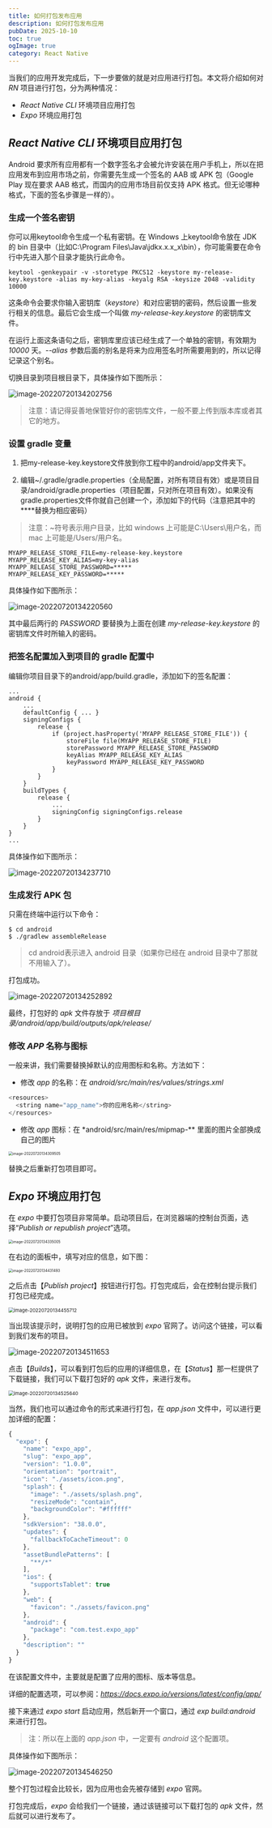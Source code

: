 ```yaml
---
title: 如何打包发布应用
description: 如何打包发布应用
pubDate: 2025-10-10
toc: true
ogImage: true
category: React Native
---
```


当我们的应用开发完成后，下一步要做的就是对应用进行打包。本文将介绍如何对 _RN_ 项目进行打包，分为两种情况：

- _React Native CLI_ 环境项目应用打包
- _Expo_ 环境应用打包

## _React Native CLI_ 环境项目应用打包

Android 要求所有应用都有一个数字签名才会被允许安装在用户手机上，所以在把应用发布到应用市场之前，你需要先生成一个签名的 AAB 或 APK 包（Google Play 现在要求 AAB 格式，而国内的应用市场目前仅支持 APK 格式。但无论哪种格式，下面的签名步骤是一样的）。

### 生成一个签名密钥

你可以用keytool命令生成一个私有密钥。在 Windows 上keytool命令放在 JDK 的 bin 目录中（比如C:\Program Files\Java\jdkx.x.x_x\bin），你可能需要在命令行中先进入那个目录才能执行此命令。

```
keytool -genkeypair -v -storetype PKCS12 -keystore my-release-key.keystore -alias my-key-alias -keyalg RSA -keysize 2048 -validity 10000
```

这条命令会要求你输入密钥库（_keystore_）和对应密钥的密码，然后设置一些发行相关的信息。最后它会生成一个叫做 _my-release-key.keystore_ 的密钥库文件。

在运行上面这条语句之后，密钥库里应该已经生成了一个单独的密钥，有效期为 _10000_ 天。_--alias_ 参数后面的别名是将来为应用签名时所需要用到的，所以记得记录这个别名。

切换目录到项目根目录下，具体操作如下图所示：

![image-20220720134202756](https://xiejie-typora.oss-cn-chengdu.aliyuncs.com/2022-07-20-054203.png)

> 注意：请记得妥善地保管好你的密钥库文件，一般不要上传到版本库或者其它的地方。

### 设置 gradle 变量

1. 把my-release-key.keystore文件放到你工程中的android/app文件夹下。

2. 编辑~/.gradle/gradle.properties（全局配置，对所有项目有效）或是项目目录/android/gradle.properties（项目配置，只对所在项目有效）。如果没有gradle.properties文件你就自己创建一个，添加如下的代码（注意把其中的\*\*\*\*替换为相应密码）

> 注意：~符号表示用户目录，比如 windows 上可能是C:\Users\用户名，而 mac 上可能是/Users/用户名。

```
MYAPP_RELEASE_STORE_FILE=my-release-key.keystore
MYAPP_RELEASE_KEY_ALIAS=my-key-alias
MYAPP_RELEASE_STORE_PASSWORD=*****
MYAPP_RELEASE_KEY_PASSWORD=*****
```

具体操作如下图所示：

![image-20220720134220560](https://xiejie-typora.oss-cn-chengdu.aliyuncs.com/2022-07-20-054220.png)

其中最后两行的 _PASSWORD_ 要替换为上面在创建 _my-release-key.keystore_ 的密钥库文件时所输入的密码。

### 把签名配置加入到项目的 gradle 配置中

编辑你项目目录下的android/app/build.gradle，添加如下的签名配置：

```
...
android {
    ...
    defaultConfig { ... }
    signingConfigs {
        release {
            if (project.hasProperty('MYAPP_RELEASE_STORE_FILE')) {
                storeFile file(MYAPP_RELEASE_STORE_FILE)
                storePassword MYAPP_RELEASE_STORE_PASSWORD
                keyAlias MYAPP_RELEASE_KEY_ALIAS
                keyPassword MYAPP_RELEASE_KEY_PASSWORD
            }
        }
    }
    buildTypes {
        release {
            ...
            signingConfig signingConfigs.release
        }
    }
}
...
```

具体操作如下图所示：

![image-20220720134237710](https://xiejie-typora.oss-cn-chengdu.aliyuncs.com/2022-07-20-054237.png)

### 生成发行 APK 包

只需在终端中运行以下命令：

```
$ cd android
$ ./gradlew assembleRelease
```

> cd android表示进入 android 目录（如果你已经在 android 目录中了那就不用输入了）。

打包成功。

![image-20220720134252892](https://xiejie-typora.oss-cn-chengdu.aliyuncs.com/2022-07-20-054252.png)

最终，打包好的 _apk_ 文件存放于 _项目根目录/android/app/build/outputs/apk/release/_

### 修改 _APP_ 名称与图标

一般来讲，我们需要替换掉默认的应用图标和名称。方法如下：

- 修改 _app_ 的名称：在 _android/src/main/res/values/strings.xml_

```js
<resources>
  <string name="app_name">你的应用名称</string>
</resources>
```

- 修改 _app_ 图标：在 \*android/src/main/res/mipmap-\*\* 里面的图片全部换成自己的图片

<img
  src="https://xiejie-typora.oss-cn-chengdu.aliyuncs.com/2022-07-20-054310.png"
  alt="image-20220720134309505"
  style="zoom:50%;"
/>

替换之后重新打包项目即可。

## _Expo_ 环境应用打包

在 _expo_ 中要打包项目非常简单。启动项目后，在浏览器端的控制台页面，选择“_Publish or republish project_”选项。

<img
  src="https://xiejie-typora.oss-cn-chengdu.aliyuncs.com/2022-07-20-054335.png"
  alt="image-20220720134335005"
  style="zoom:50%;"
/>

在右边的面板中，填写对应的信息，如下图：

<img
  src="https://xiejie-typora.oss-cn-chengdu.aliyuncs.com/2022-07-20-054431.png"
  alt="image-20220720134431493"
  style="zoom:50%;"
/>

之后点击【_Publish project_】按钮进行打包。打包完成后，会在控制台提示我们打包已经完成。

<img
  src="https://xiejie-typora.oss-cn-chengdu.aliyuncs.com/2022-07-20-054455.png"
  alt="image-20220720134455712"
  style="zoom:67%;"
/>

当出现该提示时，说明打包的应用已被放到 _expo_ 官网了。访问这个链接，可以看到我们发布的项目。

![image-20220720134511653](https://xiejie-typora.oss-cn-chengdu.aliyuncs.com/2022-07-20-054512.png)

点击【_Builds_】，可以看到打包后的应用的详细信息，在【_Status_】那一栏提供了下载链接，我们可以下载打包好的 _apk_ 文件，来进行发布。

<img
  src="https://xiejie-typora.oss-cn-chengdu.aliyuncs.com/2022-07-20-054525.png"
  alt="image-20220720134525640"
  style="zoom:67%;"
/>

当然，我们也可以通过命令的形式来进行打包，在 _app.json_ 文件中，可以进行更加详细的配置：

```js
{
  "expo": {
    "name": "expo_app",
    "slug": "expo_app",
    "version": "1.0.0",
    "orientation": "portrait",
    "icon": "./assets/icon.png",
    "splash": {
      "image": "./assets/splash.png",
      "resizeMode": "contain",
      "backgroundColor": "#ffffff"
    },
    "sdkVersion": "38.0.0",
    "updates": {
      "fallbackToCacheTimeout": 0
    },
    "assetBundlePatterns": [
      "**/*"
    ],
    "ios": {
      "supportsTablet": true
    },
    "web": {
      "favicon": "./assets/favicon.png"
    },
    "android": {
      "package": "com.test.expo_app"
    },
    "description": ""
  }
}
```

在该配置文件中，主要就是配置了应用的图标、版本等信息。

详细的配置选项，可以参阅：*https://docs.expo.io/versions/latest/config/app/*

接下来通过 _expo start_ 启动应用，然后新开一个窗口，通过 _exp build:android_ 来进行打包。

> 注：所以在上面的 _app.json_ 中，一定要有 _android_ 这个配置项。

具体操作如下图所示：

![image-20220720134546250](https://xiejie-typora.oss-cn-chengdu.aliyuncs.com/2022-07-20-054546.png)

整个打包过程会比较长，因为应用也会先被存储到 _expo_ 官网。

打包完成后，_expo_ 会给我们一个链接，通过该链接可以下载打包的 _apk_ 文件，然后就可以进行发布了。
